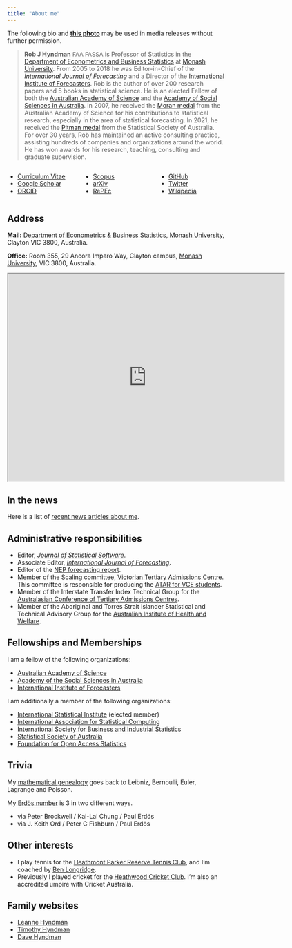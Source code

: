 ```yaml
---
title: "About me"
---
```


The following bio and [**this photo**](../img/RJH_Monash_headshot.jpg) may be used in media releases without further permission.

>**Rob J Hyndman** <span style="font-size: 10pt;">FAA FASSA</span> is Professor of Statistics in the [Department of Econometrics and Business Statistics](http://business.monash.edu/econometrics-and-business-statistics) at [Monash University](https://www.monash.edu). From 2005 to 2018 he was Editor-in-Chief of the *[International Journal of Forecasting](http://ijf.forecasters.org/)* and a Director of the [International Institute of Forecasters](http://forecasters.org/). Rob is the author of over 200 research papers and 5 books in statistical science. He is an elected Fellow of both the [Australian Academy of Science](https://www.science.org.au/profile/rob-hyndman) and the [Academy of Social Sciences in Australia](https://socialsciences.org.au/academy-fellow/?sId=0032v00003JxrvjAAB). In 2007, he received the [Moran medal](https://www.science.org.au/past-winners/2007-awardees#moran) from the Australian Academy of Science for his contributions to statistical research, especially in the area of statistical forecasting. In 2021, he received the [Pitman medal](https://www.statsoc.org.au/Pitman-Medal-Recipients) from the Statistical Society of Australia. For over 30 years, Rob has maintained an active consulting practice, assisting hundreds of companies and organizations around the world. He has won awards for his research, teaching, consulting and graduate supervision.

:::: {.columns}

::: {.column width="30%"}

<ul class="fa-ul">
  <li><a href="https://github.com/robjhyndman/CV/raw/master/RobHyndmanCV.pdf"><i class="fa-li fa-regular fa-file-pdf"></i>Curriculum Vitae</a></li>
  <li><a href="https://scholar.google.com/citations?user=vamErfkAAAAJ"><i class="fa-li ai ai-google-scholar" style="padding-top:4px;"></i>Google Scholar</a></li>
  <li><a href="https://orcid.org/0000-0002-2140-5352"><i class="fa-li ai ai-orcid" style="padding-top:4px;"></i>ORCID</a></li>
</ul>

:::

::: {.column width="30%"}

<ul class="fa-ul">
  <li><a href="https://www.scopus.com/authid/detail.uri?authorId=7006914313"><i class="fa-li ai ai-scopus" style="padding-top:4px;"></i>Scopus</a></li>
    <li><a href=https://arxiv.org/a/hyndman_r_1.html><i class="fa-li ai ai-arxiv" style="padding-top:4px;"></i>arXiv</a></li>
<li><a href="http://ideas.repec.org/e/phy3.html"><i class="fa-li fa-regular fa-lightbulb"></i>RePEc</a></li>
</ul>

:::

::: {.column width="30%"}
<ul class="fa-ul">
  <li><a href="https://github.com/robjhyndman"><i class="fa-li fa-brands fa-github"></i>GitHub</a></li>
  <li><a href="https://twitter.com/robjhyndman"><i class="fa-li fa-brands fa-twitter"></i>Twitter</a></li>
  <li><a href="http://en.wikipedia.org/wiki/Rob_J._Hyndman"><i class="fa-li fa-brands fa-wikipedia-w"></i>Wikipedia</a></li>
</ul>

:::

::::

## Address

**Mail:** [Department of Econometrics & Business Statistics](https://monash.edu/business/ebs), [Monash University](https://monash.edu/), Clayton VIC 3800, Australia.

**Office:** Room 355, 29 Ancora Imparo Way, Clayton campus, [Monash University](https://monash.edu/), VIC 3800, Australia.

<iframe src="https://www.google.com/maps/embed?pb=!1m18!1m12!1m3!1d1573.8494801911916!2d145.13333138705417!3d-37.91409860115737!2m3!1f0!2f0!3f0!3m2!1i1024!2i768!4f13.1!3m3!1m2!1s0x6ad66acc44ceea8d%3A0xa8874d62c042a30f!2s29%20Ancora%20Imparo%20Wy%2C%20Clayton%20VIC%203168!5e0!3m2!1sen!2sau!4v1649573729090!5m2!1sen!2sau" width="640" height="480"></iframe>

## In the news

Here is a list of [recent news articles about me](../news.qmd).

## Administrative responsibilities

  * Editor, *[Journal of Statistical Software](http://www.jstatsoft.org/)*.
  * Associate Editor, *[International Journal of Forecasting](http://ijf.forecasters.org/)*.
  * Editor of the [NEP forecasting report](http://ideas.repec.org/n/nep-for/).
  * Member of the Scaling committee, [Victorian Tertiary Admissions Centre](http://www.vtac.edu.au). This committee is responsible for producing the [ATAR for VCE students](http://en.wikipedia.org/wiki/Australian_Tertiary_Admission_Rank).
  * Member of the Interstate Transfer Index Technical Group for the [Australasian Conference of Tertiary Admissions Centres](http://www.actac.edu.au).
  * Member of the Aboriginal and Torres Strait Islander Statistical and Technical Advisory Group for the [Australian Institute of Health and Welfare](http://www.aihw.gov.au).

## Fellowships and Memberships

I am a fellow of the following organizations:

  * [Australian Academy of Science](https://www.science.org.au/profile/rob-hyndman)
  * [Academy of the Social Sciences in Australia](https://socialsciences.org.au/academy-fellow/?sId=0032v00003JxrvjAAB)
  * [International Institute of Forecasters](https://forecasters.org/about/fellows/)

I am additionally a member of the following organizations:

  * [International Statistical Institute](http://isi.cbs.nl)  (elected member)
  * [International Association for Statistical Computing](http://www.iasc-isi.org)
  * [International Society for Business and Industrial Statistics](http://isbis-isi.org)
  * [Statistical Society of Australia](http://www.statsoc.org.au)
  * [Foundation for Open Access Statistics](http://foastat.org/)

## Trivia

My [mathematical genealogy](/hyndsight/mathematical-genealogy/) goes back to Leibniz, Bernoulli, Euler, Lagrange and Poisson.

My [Erdös number](http://www.oakland.edu/enp/) is 3 in two different ways.

  * via Peter Brockwell / Kai-Lai Chung / Paul Erdös
  * via J. Keith Ord / Peter C Fishburn / Paul Erdös

## Other interests

 * I play tennis for the [Heathmont Parker Reserve Tennis Club](http://www.hprtc.org.au/), and I'm coached by [Ben Longridge](https://www.facebook.com/advantedgetennis/).
 * Previously I played cricket for the [Heathwood Cricket Club](https://www.heathwood.cc/). I'm also an accredited umpire with Cricket Australia.

## Family websites

  * [Leanne Hyndman](https://www.riverbankcounselling.com/)
  * [Timothy Hyndman](https://timothyhyndman.com/)
  * [Dave Hyndman](https://www.davejhyndman.com/)
